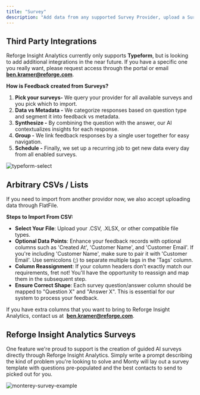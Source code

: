 ```yaml
---
title: "Survey"
description: "Add data from any supported Survey Provider, upload a Survey CSV, or Create a Reforge Insight Analytics Survey!"
---
```


## Third Party Integrations

Reforge Insight Analytics currently only supports **Typeform**, but is looking to add additional integrations in the near future. If you have a specific one you really want, please request access through the portal or email **[ben.kramer@reforge.com](mailto:ben.kramer@reforge.com)**.

**How is Feedback created from Surveys?**

1. **Pick your surveys-** We query your provider for all available surveys and you pick which to import.
2. **Data vs Metadata -** We categorize responses based on question type and segment it into feedback vs metadata.
3. **Synthesize -** By combining the question with the answer, our AI contextualizes insights for each response.
4. **Group -** We link feedback responses by a single user together for easy navigation.
5. **Schedule -** Finally, we set up a recurring job to get new data every day from all enabled surveys.

![typeform-select](/images/typeform-select.png)

## Arbitrary CSVs / Lists

If you need to import from another providor now, we also accept uploading data through FlatFile.

**Steps to Import From CSV:**

- **Select Your File**: Upload your .CSV, .XLSX, or other compatible file types.
- **Optional Data Points**: Enhance your feedback records with optional columns such as 'Created At', 'Customer Name', and 'Customer Email'. If you're including 'Customer Name', make sure to pair it with 'Customer Email'. Use semicolons (;) to separate multiple tags in the 'Tags' column.
- **Column Reassignment**: If your column headers don’t exactly match our requirements, fret not! You'll have the opportunity to reassign and map them in the subsequent step.
- **Ensure Correct Shape**: Each survey question/answer column should be mapped to "Question X" and "Answer X". This is essential for our system to process your feedback.

If you have extra columns that you want to bring to Reforge Insight Analytics, contact us at  **[ben.kramer@reforge.com](mailto:ben.kramer@reforge.com)**.

## Reforge Insight Analytics Surveys

One feature we're proud to support is the creation of guided AI surveys directly through Reforge Insight Analytics. Simply write a prompt describing the kind of problem you're looking to solve and Monty will lay out a survey template with questions pre-populated and the best contacts to send to picked out for you.

![monterey-survey-example](/images/monty-survey.png)
